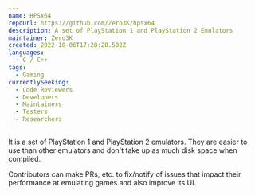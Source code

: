 ```yaml
---
name: HPSx64
repoUrl: https://github.com/Zero3K/hpsx64
description: A set of PlayStation 1 and PlayStation 2 Emulators
maintainer: Zero3K
created: 2022-10-06T17:28:28.502Z
languages:
  - C / C++
tags:
  - Gaming
currentlySeeking:
  - Code Reviewers
  - Developers
  - Maintainers
  - Testers
  - Researchers
---
```


<Overview>

It is a set of PlayStation 1 and PlayStation 2 emulators. They are easier to use than other emulators and don't take up as much disk space when compiled.

</Overview>

<Contributing>

Contributors can make PRs, etc. to fix/notify of issues that impact their performance at emulating games and also improve its UI.

</Contributing>
